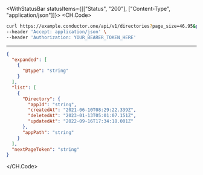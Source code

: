 

<WithStatusBar statusItems={[["Status", "200"], ["Content-Type", "application/json"]]}>
  <CH.Code>
  ```bash Example Request
  curl https://example.conductor.one/api/v1/directories?page_size=46.95&page_token=string \
--header 'Accept: application/json' \
--header 'Authorization: YOUR_BEARER_TOKEN_HERE'
  ```
  ---

  ```json Example Response
  {
    "expanded": [
      {
        "@type": "string"
      }
    ],
    "list": [
      {
        "Directory": {
          "appId": "string",
          "createdAt": "2021-06-10T08:29:22.339Z",
          "deletedAt": "2023-01-13T05:01:07.151Z",
          "updatedAt": "2022-09-16T17:34:18.001Z"
        },
        "appPath": "string"
      }
    ],
    "nextPageToken": "string"
  }
  ```
  </CH.Code>
</WithStatusBar>
